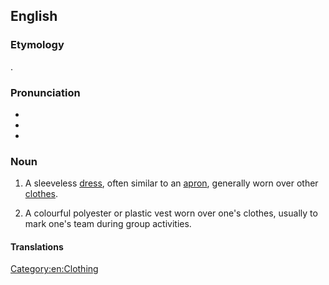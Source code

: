 ==English==

===Etymology===
{{clipping|en|pinafore}} {{suf|en||y}}.

===Pronunciation===
* {{IPA|en|/ˈpɪni/}}
* {{audio|en|LL-Q1860 (eng)-Vealhurl-pinny.wav |Audio (UK)}}
* {{rhymes|en|ɪni|s=2}}

===Noun===
{{en-noun}}

# A sleeveless [[dress]], often similar to an [[apron]], generally worn over other [[clothes]].
#: {{syn|en|pinafore}}
# {{lb|en|colloquial}} A colourful polyester or plastic vest worn over one's clothes, usually to mark one's team during group activities. 
#: {{syn|en|bib}}

====Translations====
{{trans-see|pinafore}}
{{trans-see|bib}}

[[Category:en:Clothing]]
